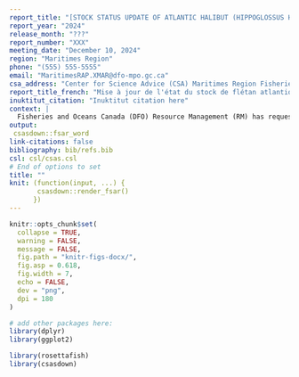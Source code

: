 ```yaml
---
report_title: "[STOCK STATUS UPDATE OF ATLANTIC HALIBUT (HIPPOGLOSSUS HIPPOGLOSSUS) ON THE SCOTIAN SHELF AND SOUTHERN GRAND BANKS IN NAFO DIVISIONS 3NOPS4VWX5ZC FOR 2024]"
report_year: "2024"
release_month: "???"
report_number: "XXX"
meeting_date: "December 10, 2024"
region: "Maritimes Region"
phone: "(555) 555-5555"
email: "MaritimesRAP.XMAR@dfo-mpo.gc.ca"
csa_address: "Center for Science Advice (CSA) Maritimes Region Fisheries and Oceans Canada Bedford Institute of Oceanography 1 Challenger Drive, PO Box 1006 Dartmouth, Nova Scotia B2Y 4A2"
report_title_french: "Mise à jour de l'état du stock de flétan atlantique (Hippoglossus hippoglossus) du plateau néo-écossais et du sud du Grand Banc dans les divisions 3NOPs4VWX5Zc de l'OPANO pour 2024"
inuktitut_citation: "Inuktitut citation here"
context: |
  Fisheries and Oceans Canada (DFO) Resource Management (RM) has requested Science advice on the status of the Scotian Shelf and southern Grand Banks (3NOPs4VWX5Zc) Atlantic halibut (*Hippoglossus hippoglossus*) stock based on the articulated harvest control rule adopted at the Scotia-Fundy Groundfish Advisory Committee (SFGAC) meeting in March 2022 ([link to IFMP/rebuilding/management plan(s)]??put IFMP?). A new assessment model was developed for this stock in 2022 (Li et al. XXXX, Johnson et al. 2024, DFO 2024 SAR/FRAMEWORK OR DATA INPUTS too??) and closed-loop simulation was used to evaluate harvest control rules (Johnson et al. 2024).Full assessments for this stock are carried out every FIVE?? years with stock status updates in the intervening years. The next framework assessment is scheduled for 2026. This Science Response Report results from the regional peer review of December 10^th^, 2024 on the Stock Status Update of Atlantic halibut (*Hippoglossus hippoglossus*) on the Scotian Shelf and southern Grand Banks in NAFO Divisions 3NOPs4VWX5Zc for 2024. Additional publications from this meeting will be posted on the Fisheries and Oceans Canada (DFO) Science Advisory Schedule as they become available. <- will there be anymore?!
output:
 csasdown::fsar_word
link-citations: false
bibliography: bib/refs.bib
csl: csl/csas.csl
# End of options to set
title: ""
knit: (function(input, ...) {
       csasdown::render_fsar()
      })
---
```


```r
knitr::opts_chunk$set(
  collapse = TRUE,
  warning = FALSE,
  message = FALSE,
  fig.path = "knitr-figs-docx/",
  fig.asp = 0.618,
  fig.width = 7,
  echo = FALSE,
  dev = "png",
  dpi = 180
)
```

```r
# add other packages here:
library(dplyr)
library(ggplot2)

library(rosettafish)
library(csasdown)
```
